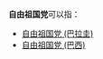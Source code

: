 '''自由祖国党'''可以指：

* [[自由祖国党_(巴拉圭)|自由祖国党 (巴拉圭)]]
* [[自由祖国党_(巴西)|自由祖国党 (巴西)]]

{{disambig|cat=五字政党消歧义}}
